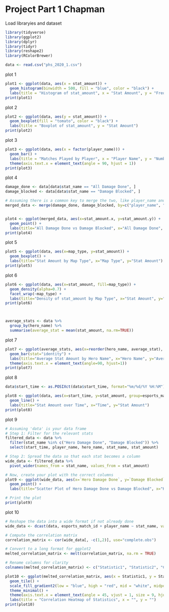 # Project Part 1 Chapman

Load libraryies and dataset

```r
library(tidyverse)
library(ggplot2)
library(dplyr)
library(tidyr)
library(reshape2)
library(RColorBrewer)

data <- read.csv("phs_2020_1.csv")
```

plot 1

```r
plot1 <- ggplot(data, aes(x = stat_amount)) +
  geom_histogram(binwidth = 500, fill = "blue", color = "black") +
  labs(title = "Histogram of stat_amount", x = "Stat Amount", y = "Frequency")
print(plot1)
```

plot 2

```r
plot2 <- ggplot(data, aes(y = stat_amount)) +
  geom_boxplot(fill = "tomato", color = "black") +
  labs(title = "Boxplot of stat_amount", y = "Stat Amount")
print(plot2)
```

plot 3

```r
plot3 <- ggplot(data, aes(x = factor(player_name))) +
  geom_bar() +
  labs(title = "Matches Played by Player", x = "Player Name", y = "Number of Matches") +
  theme(axis.text.x = element_text(angle = 90, hjust = 1))
print(plot3)
```

plot 4

```r

damage_done <- data[data$stat_name == "All Damage Done", ]
damage_blocked <- data[data$stat_name == "Damage Blocked", ]

# Assuming there is a common key to merge the two, like player_name and match_id
merged_data <- merge(damage_done, damage_blocked, by=c("player_name", "esports_match_id"))


plot4 <- ggplot(merged_data, aes(x=stat_amount.x, y=stat_amount.y)) +
  geom_point() +
  labs(title="All Damage Done vs Damage Blocked", x="All Damage Done", y="Damage Blocked")
print(plot4)
```

plot 5

```r
plot5 <- ggplot(data, aes(x=map_type, y=stat_amount)) +
  geom_boxplot() +
  labs(title="Stat Amount by Map Type", x="Map Type", y="Stat Amount")
print(plot5)
```

plot 6

```r
plot6 <- ggplot(data, aes(x=stat_amount, fill=map_type)) +
  geom_density(alpha=0.7) +
  facet_wrap(~map_type) +
  labs(title="Density of stat_amount by Map Type", x="Stat Amount", y="Density")
print(plot6)



average_stats <- data %>%
  group_by(hero_name) %>%
  summarise(average_stat = mean(stat_amount, na.rm=TRUE))
```

plot 7

```r
plot7 <- ggplot(average_stats, aes(x=reorder(hero_name, average_stat), y=average_stat, fill=hero_name)) +
  geom_bar(stat="identity") +
  labs(title="Average Stat Amount by Hero Name", x="Hero Name", y="Average Stat Amount") +
  theme(axis.text.x = element_text(angle=90, hjust=1))
print(plot7)
```

plot 8

```r
data$start_time <- as.POSIXct(data$start_time, format="%m/%d/%Y %H:%M")

plot8 <- ggplot(data, aes(x=start_time, y=stat_amount, group=esports_match_id, color=esports_match_id)) +
  geom_line() +
  labs(title="Stat Amount over Time", x="Time", y="Stat Amount")
print(plot8)
```

plot 9

```r
# Assuming 'data' is your data frame
# Step 1: Filter for the relevant stats
filtered_data <- data %>%
  filter(stat_name %in% c("Hero Damage Done", "Damage Blocked")) %>%
  select(start_time, player_name, hero_name, stat_name, stat_amount)

# Step 2: Spread the data so that each stat becomes a column
wide_data <- filtered_data %>%
  pivot_wider(names_from = stat_name, values_from = stat_amount)

# Now, create your plot with the correct columns
plot9 <- ggplot(wide_data, aes(x=`Hero Damage Done`, y=`Damage Blocked`, color=hero_name)) +
  geom_point() +
  labs(title="Scatter Plot of Hero Damage Done vs Damage Blocked", x="Hero Damage Done", y="Damage Blocked")

# Print the plot
print(plot9)

```

plot 10

```r
# Reshape the data into a wide format if not already done
wide_data <- dcast(data, esports_match_id + player_name ~ stat_name, value.var="stat_amount")

# Compute the correlation matrix
correlation_matrix <- cor(wide_data[, -c(1,2)], use="complete.obs")

# Convert to a long format for ggplot2
melted_correlation_matrix <- melt(correlation_matrix, na.rm = TRUE)

# Rename columns for clarity
colnames(melted_correlation_matrix) <- c("Statistic1", "Statistic2", "Correlation")

plot10 <- ggplot(melted_correlation_matrix, aes(x = Statistic1, y = Statistic2, fill = Correlation)) +
  geom_tile() +
  scale_fill_gradient2(low = "blue", high = "red", mid = "white", midpoint = 0, limit = c(-1, 1)) +
  theme_minimal() +
  theme(axis.text.x = element_text(angle = 45, vjust = 1, size = 9, hjust = 1)) +
  labs(title = "Correlation Heatmap of Statistics", x = "", y = "")
print(plot10)

```
